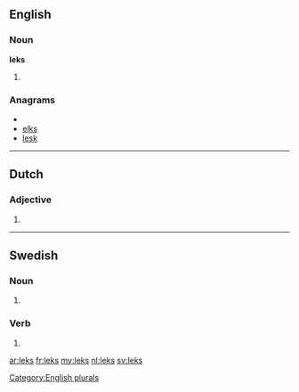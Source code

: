 ==English==

===Noun===
'''leks'''

# {{plural of|[[lek]]}}

===Anagrams===
* {{alphagram|ekls}}
* [[elks#English|elks]]
* [[lesk#English|lesk]]

[[Category:English plurals]]

----

==Dutch==

===Adjective===
{{infl|nl}}

# {{nl-adj-form|f=part|lek}}

----

==Swedish==

===Noun===
{{infl|sv|noun form}}

# {{sv-noun-form-indef-gen|lek}}

===Verb===
{{infl|sv|verb form}}

# {{sv-verb-form-pre-pass|leka}}

[[ar:leks]]
[[fr:leks]]
[[my:leks]]
[[nl:leks]]
[[sv:leks]]